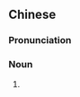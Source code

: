 ==Chinese==
{{zh-forms|type=12}}

===Pronunciation===
{{zh-pron
|m=wǎnjǐngtiān
|c=wun5 ging2 tin1,wun2 ging2 tin1
|cat=n
}}

===Noun===
{{zh-noun}}

# {{taxlink|Sedum jinianum|species|noshow=1}}